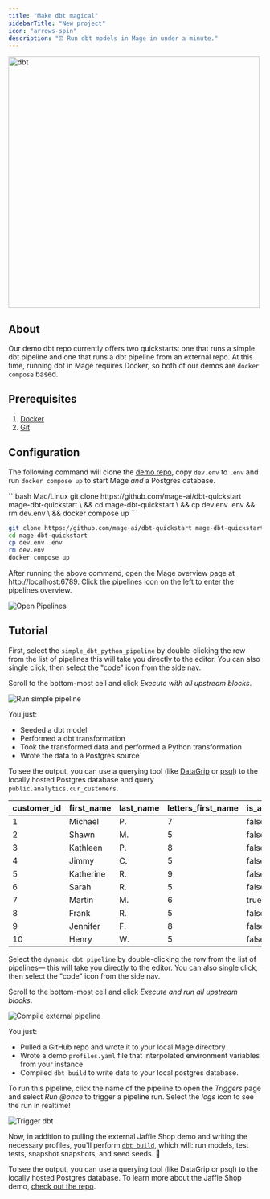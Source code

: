 ```yaml
---
title: "Make dbt magical"
sidebarTitle: "New project"
icon: "arrows-spin"
description: "⏰ Run dbt models in Mage in under a minute."
---
```


<Frame>
   <img alt="dbt" src="https://www.getdbt.com/ui/img/social/facebook.png" width="500" />
</Frame>

## About

Our demo dbt repo currently offers two quickstarts: one that runs a simple dbt pipeline and one that runs a dbt pipeline from an external repo. At this time, running dbt in Mage requires Docker, so both of our demos are `docker compose` based.

## Prerequisites

1. [Docker](https://docs.docker.com/engine/install/)
2. [Git](https://git-scm.com/book/en/v2/Getting-Started-Installing-Git)

## Configuration

The following command will clone the [demo repo](https://github.com/mage-ai/dbt-quickstart), copy `dev.env` to `.env` and run `docker compose up` to start Mage _and_ a Postgres database.

<CodeGroup>
```bash Mac/Linux
git clone https://github.com/mage-ai/dbt-quickstart mage-dbt-quickstart \
&& cd mage-dbt-quickstart \
&& cp dev.env .env && rm dev.env \
&& docker compose up
```

```bash Windows
git clone https://github.com/mage-ai/dbt-quickstart mage-dbt-quickstart
cd mage-dbt-quickstart
cp dev.env .env
rm dev.env
docker compose up
```
</CodeGroup>

After running the above command, open the Mage overview page at http://localhost:6789. Click the pipelines icon on the left to enter the pipelines overview.

![Open Pipelines](https://mage-ai.github.io/assets/dbt/setup-dbt/go-to-pipelines.gif)

## Tutorial

<AccordionGroup>
<Accordion title="A simple dbt pipeline" icon="pipe-collar">

First, select the `simple_dbt_python_pipeline` by double-clicking the row from the list of pipelines this will take you directly to the editor. You can also single click,
then select the "code" icon from the side nav.

Scroll to the bottom-most cell and click _Execute with all upstream blocks_.

![Run simple pipeline](https://mage-ai.github.io/assets/dbt/setup-dbt/simple-pipeline.png)

You just:

- Seeded a dbt model
- Performed a dbt transformation
- Took the transformed data and performed a Python transformation
- Wrote the data to a Postgres source

To see the output, you can use a querying tool (like [DataGrip](https://www.jetbrains.com/datagrip/) or [psql](https://www.postgresql.org/docs/current/app-psql.html)) to the locally hosted Postgres database and query `public.analytics.cur_customers`.

| customer_id | first_name | last_name | letters_first_name | is_alliterative |
| ----------- | ---------- | --------- | ------------------ | --------------- |
| 1           | Michael    | P.        | 7                  | false           |
| 2           | Shawn      | M.        | 5                  | false           |
| 3           | Kathleen   | P.        | 8                  | false           |
| 4           | Jimmy      | C.        | 5                  | false           |
| 5           | Katherine  | R.        | 9                  | false           |
| 6           | Sarah      | R.        | 5                  | false           |
| 7           | Martin     | M.        | 6                  | true            |
| 8           | Frank      | R.        | 5                  | false           |
| 9           | Jennifer   | F.        | 8                  | false           |
| 10          | Henry      | W.        | 5                  | false           |

</Accordion>
<Accordion title="Execute dbt from an external repo" icon="pipe-circle-check">

Select the `dynamic_dbt_pipeline` by double-clicking the row from the list of pipelines— this will take you directly to the editor. You can also single click, then select the "code" icon from the side nav.

Scroll to the bottom-most cell and click _Execute and run all upstream blocks_.

![Compile external pipeline](https://mage-ai.github.io/assets/dbt/setup-dbt/external-pipeline.png)

You just:

- Pulled a GitHub repo and wrote it to your local Mage directory
- Wrote a demo `profiles.yaml` file that interpolated environment variables from your instance
- Compiled `dbt build` to write data to your local postgres database.

To run this pipeline, click the name of the pipeline to open the _Triggers_ page and select _Run @once_ to trigger a pipeline run. Select the _logs_ icon to see the run in realtime!

![Trigger dbt](https://mage-ai.github.io/assets/dbt/setup-dbt/trigger-dbt.gif)

Now, in addition to pulling the external Jaffle Shop demo and writing the necessary profiles, you'll perform [`dbt build`](https://docs.getdbt.com/reference/commands/build), which will: run models, test tests, snapshot snapshots, and seed seeds. 🥳

To see the output, you can use a querying tool (like DataGrip or psql) to the locally hosted Postgres database. To learn more about the Jaffle Shop demo, [check out the repo](https://github.com/dbt-labs/jaffle_shop).
</Accordion>
</AccordionGroup>
